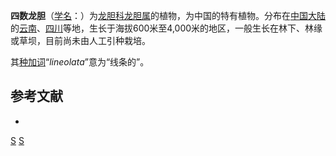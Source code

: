 {{Speciesbox
| image =細葉龍膽 Gentiana lineolata -昆明世博園 Kunming Expo Garden, China- (9198171871).jpg
| image caption = 四数龙胆，摄于昆明世博園
| taxon = Gentiana lineolata
| authority = Franch., 1884
}}

'''四数龙胆'''（[[学名|学名]]：{{lang|la|''Gentiana lineolata''}}）为[[龙胆科|龙胆科]][[龙胆属|龙胆属]]的植物，为中国的特有植物。分布在[[中国大陆|中国大陆]]的[[云南|云南]]、[[四川|四川]]等地，生长于海拔600米至4,000米的地区，一般生长在林下、林缘或草坝，目前尚未由人工引种栽培。

其[[种加词|种加词]]“''lineolata''”意为“线条的”。

== 参考文献 ==
<div class="references-small">
* {{cite web| url =http://www.bioinfo.cn/db05/KmzwSpecies.php?action=view&id=9504| title =四数龙胆| work =《中国高等植物数据库全库》| publisher =中国科学院微生物研究所| author =昆明植物研究所| accessdate =2009-02-24| deadurl =yes| archiveurl =https://web.archive.org/web/20160305102949/http://www.bioinfo.cn/db05/KmzwSpecies.php?action=view&id=9504| archivedate =2016-03-05}}
</div>
{{Taxonbar|from=Q10925030}}

[[Category:龙胆属|S]]
[[Category:1884年描述的植物|S]]


{{植物小作品}}